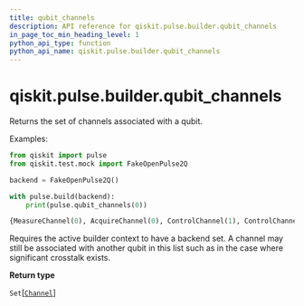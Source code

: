 ```yaml
---
title: qubit_channels
description: API reference for qiskit.pulse.builder.qubit_channels
in_page_toc_min_heading_level: 1
python_api_type: function
python_api_name: qiskit.pulse.builder.qubit_channels
---
```


# qiskit.pulse.builder.qubit\_channels

<Function id="qiskit.pulse.builder.qubit_channels" github="https://github.com/qiskit/qiskit/tree/stable/0.17/qiskit/pulse/builder.py" signature="qubit_channels(qubit)">
  Returns the set of channels associated with a qubit.

  Examples:

  ```python
  from qiskit import pulse
  from qiskit.test.mock import FakeOpenPulse2Q

  backend = FakeOpenPulse2Q()

  with pulse.build(backend):
      print(pulse.qubit_channels(0))
  ```

  ```python
  {MeasureChannel(0), AcquireChannel(0), ControlChannel(1), ControlChannel(0), DriveChannel(0)}
  ```

  <Admonition title="Note" type="note">
    Requires the active builder context to have a backend set.
  </Admonition>

  <Admonition title="Note" type="note">
    A channel may still be associated with another qubit in this list such as in the case where significant crosstalk exists.
  </Admonition>

  **Return type**

  `Set`\[[`Channel`](qiskit.pulse.channels#channel "qiskit.pulse.channels.Channel")]
</Function>

